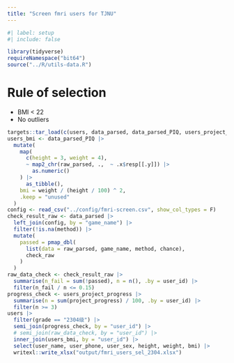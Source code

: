 ```yaml
---
title: "Screen fmri users for TJNU"
---
```


```r
#| label: setup
#| include: false

library(tidyverse)
requireNamespace("bit64")
source("../R/utils-data.R")
```

# Rule of selection

* BMI < 22
* No outliers

```r
targets::tar_load(c(users, data_parsed, data_parsed_PIQ, users_project_progress))
users_bmi <- data_parsed_PIQ |>
  mutate(
    map(
      c(height = 3, weight = 4),
      ~ map2_chr(raw_parsed, .,  ~ .x$resp[[.y]]) |>
        as.numeric()
    ) |>
      as_tibble(),
    bmi = weight / (height / 100) ^ 2,
    .keep = "unused"
  )
config <- read_csv("../config/fmri-screen.csv", show_col_types = F)
check_result_raw <- data_parsed |>
  left_join(config, by = "game_name") |>
  filter(!is.na(method)) |>
  mutate(
    passed = pmap_dbl(
      list(data = raw_parsed, game_name, method, chance),
      check_raw
    )
  )
raw_data_check <- check_result_raw |>
  summarise(n_fail = sum(!passed), n = n(), .by = user_id) |>
  filter(n_fail / n <= 0.15)
progress_check <- users_project_progress |>
  summarise(n = sum(project_progress) / 100, .by = user_id) |>
  filter(n >= 3)
users |>
  filter(grade == "2304级") |> 
  semi_join(progress_check, by = "user_id") |>
  # semi_join(raw_data_check, by = "user_id") |>
  inner_join(users_bmi, by = "user_id") |>
  select(user_name, user_phone, user_sex, height, weight, bmi) |>
  writexl::write_xlsx("output/fmri_users_sel_2304.xlsx")
```
